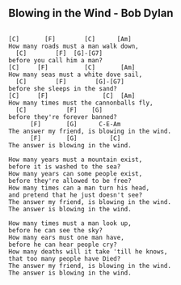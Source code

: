 ## Blowing in the Wind - Bob Dylan



```

[C]       [F]        [C]      [Am] 
How many roads must a man walk down, 
  [C]        [F]  [G]-[G7]
before you call him a man?
[C]     [F]          [C]       [Am] 
How many seas must a white dove sail, 
  [C]        [F]        [G]-[G7]
before she sleeps in the sand?
[C]     [F]               [C]  [Am]
How many times must the cannonballs fly, 
  [C]           [F]    [G]
before they're forever banned?
      [F]       [G]      C-E-Am             
The answer my friend, is blowing in the wind.
      [F]       [G]         [C]
The answer is blowing in the wind.

How many years must a mountain exist, 
before it is washed to the sea?
How many years can some people exist, 
before they're allowed to be free? 
How many times can a man turn his head, 
and pretend that he just doesn't see?
The answer my friend, is blowing in the wind.
The answer is blowing in the wind.

How many times must a man look up, 
before he can see the sky?
How many ears must one man have, 
before he can hear people cry?
How many deaths will it take 'till he knows, 
that too many people have Died?
The answer my friend, is blowing in the wind.
The answer is blowing in the wind.


```

